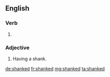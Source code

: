 ==English==

===Verb===
{{head|en|verb form}}

# {{en-past of|shank}}

===Adjective===
{{en-adj|-}}

# Having a shank.

[[de:shanked]]
[[fr:shanked]]
[[mg:shanked]]
[[ta:shanked]]